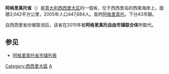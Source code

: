 {{noteTA
|1=格里
}}
{{Infobox_ProvinceIT |
  fullname              = |
  name                  = Agrigento|
  region                = [[西西里岛|西西里大区]] |
  capital               = [[阿格里真托|阿格里真托]] |
  commune               = 43 |
  area                  = 3,042 |
  population_as_of      = 2013年 |
  population            = 445,059 |
  populationdensity     = 146 |
  vehicle               = AG |
  postal_code           =  |
  telephone_prefix      = 0922, 0925 |
  ISTAT                 = 083 |
  president             =  |
  map                   = [[File:Agrigento_posizione.svg|150px]]|
  coatofarms            = |
}}
'''阿格里真托省'''（{{lang-it|Provincia di Agrigento}}）是[[意大利|意大利]][[西西里岛|西西里大区]]的一個省，位于西西里岛的西南海岸上。面積3,042平方公里，2005年人口447,684人。首府[[阿格里真托|阿格里真托]]。下分43市鎮。

自西西里省份被取消后，该省在2015年被'''阿格里真托自由市镇联合体'''所取代。

== 参见 ==
* [[阿格里真托省市镇列表|阿格里真托省市镇列表]]

{{Commons category|Province of Agrigento}}

{{西西里}}
{{阿格里真托省市鎮}}
{{Authority control}}

[[Category:西西里大區|Category:西西里大區]]
[[Category:意大利省份|A]]